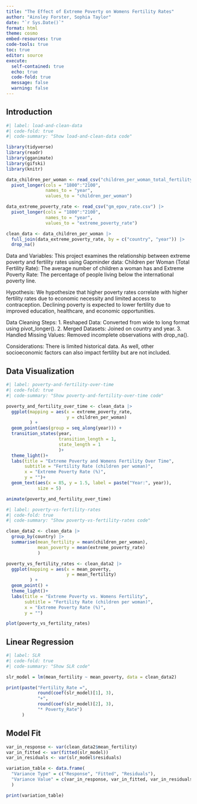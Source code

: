 ```yaml
---
title: "The Effect of Extreme Poverty on Womens Fertility Rates"
author: "Ainsley Forster, Sophia Taylor"
date: "`r Sys.Date()`"
format: html
theme: cosmo
embed-resources: true
code-tools: true
toc: true
editor: source
execute: 
  self-contained: true
  echo: true
  code-fold: true
  message: false
  warning: false
---
```


## Introduction
```r
#| label: load-and-clean-data
#| code-fold: true
#| code-summary: "Show load-and-clean-data code"

library(tidyverse)
library(readr)
library(gganimate)
library(gifski)
library(knitr)

data_children_per_woman <- read_csv("children_per_woman_total_fertility.csv") |>
  pivot_longer(cols = "1800":"2100",
               names_to = "year",
               values_to = "children_per_woman")

data_extreme_poverty_rate <- read_csv("gm_epov_rate.csv") |>
  pivot_longer(cols = "1800":"2100",
               names_to = "year",
               values_to = "extreme_poverty_rate")

clean_data <- data_children_per_woman |>
  full_join(data_extreme_poverty_rate, by = c("country", "year")) |>
  drop_na()

```

Data and Variables:
This project examines the relationship between extreme poverty and fertility rates using Gapminder data:
Children per Woman (Total Fertility Rate): The average number of children a woman has and Extreme Poverty Rate: The percentage of people living below the international poverty line.

Hypothesis:
We hypothesize that higher poverty rates correlate with higher fertility rates due to economic necessity and limited access to contraception. Declining poverty is expected to lower fertility due to improved education, healthcare, and economic opportunities.

Data Cleaning Steps:
1. Reshaped Data: Converted from wide to long format using pivot_longer().
2. Merged Datasets: Joined on country and year.
3. Handled Missing Values: Removed incomplete observations with drop_na().

Considerations:
There is limited historical data. As well, other socioeconomic factors can also impact fertility but are not included.

## Data Visualization
```r
#| label: poverty-and-fertility-over-time
#| code-fold: true
#| code-summary: "Show poverty-and-fertility-over-time code"

poverty_and_fertility_over_time <- clean_data |>
  ggplot(mapping = aes(x = extreme_poverty_rate,
                       y = children_per_woman)
         ) +
  geom_point(aes(group = seq_along(year))) + 
  transition_states(year,
                    transition_length = 1,
                    state_length = 1
                    )+
  theme_light()+
  labs(title = "Extreme Poverty and Womens Fertility Over Time",
       subtitle = "Fertility Rate (children per woman)",
       x = "Extreme Poverty Rate (%)",
       y = "")+
  geom_text(aes(x = 85, y = 1.5, label = paste("Year:", year)), 
            size = 5)

animate(poverty_and_fertility_over_time)
```


```r
#| label: poverty-vs-fertility-rates
#| code-fold: true
#| code-summary: "Show poverty-vs-fertility-rates code"

clean_data2 <- clean_data |>
  group_by(country) |>
  summarise(mean_fertility = mean(children_per_woman),
            mean_poverty = mean(extreme_poverty_rate)
            )

poverty_vs_fertility_rates <- clean_data2 |>
  ggplot(mapping = aes(x = mean_poverty,
                       y = mean_fertility)
         ) +
  geom_point() +
  theme_light()+
  labs(title = "Extreme Poverty vs. Womens Fertility",
       subtitle = "Fertility Rate (children per woman)",
       x = "Extreme Poverty Rate (%)",
       y = "")

plot(poverty_vs_fertility_rates)

```

## Linear Regression

```r
#| label: SLR
#| code-fold: true
#| code-summary: "Show SLR code"

slr_model = lm(mean_fertility ~ mean_poverty, data = clean_data2)

print(paste("Fertility_Rate =",
            round(coef(slr_model)[1], 3),
            "+",
            round(coef(slr_model)[2], 3),
            "* Poverty_Rate")
      )
```


## Model Fit

```r
var_in_response <- var(clean_data2$mean_fertility)
var_in_fitted <- var(fitted(slr_model))
var_in_residuals <- var(slr_model$residuals)

variation_table <- data.frame(
  "Variance Type" = c("Response", "Fitted", "Residuals"),
  "Variance Value" = c(var_in_response, var_in_fitted, var_in_residuals)
  )

print(variation_table)

```




